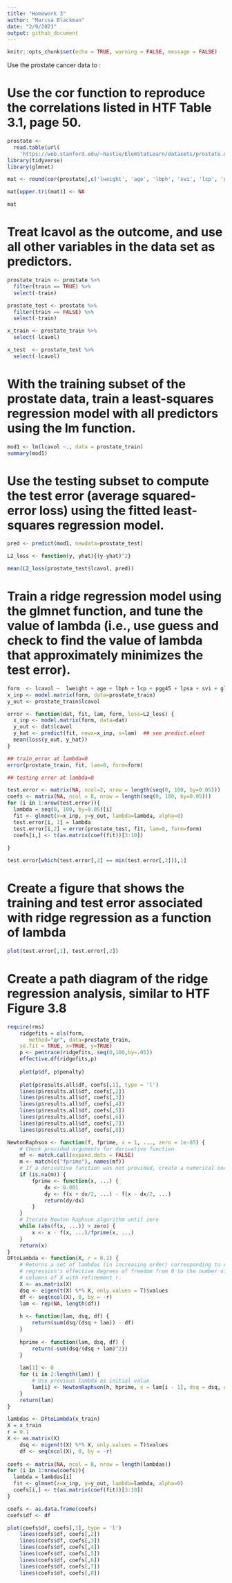 ```yaml
---
title: "Homework 3"
author: "Marisa Blackman"
date: "2/9/2023"
output: github_document
---
```


```r
knitr::opts_chunk$set(echo = TRUE, warning = FALSE, message = FALSE)
```

Use the prostate cancer data to :

# Use the cor function to reproduce the correlations listed in HTF Table 3.1, page 50.

```r
prostate <- 
  read.table(url(
    'https://web.stanford.edu/~hastie/ElemStatLearn/datasets/prostate.data'))
library(tidyverse)
library(glmnet)

mat <- round(cor(prostate[,c('lweight', 'age', 'lbph', 'svi', 'lcp', 'gleason', 'pgg45')], prostate[,c('lcavol', 'lweight', 'age', 'lbph', 'svi', 'lcp', 'gleason')]), 3)

mat[upper.tri(mat)] <- NA

mat
```


# Treat lcavol as the outcome, and use all other variables in the data set as predictors.

```r
prostate_train <- prostate %>%
  filter(train == TRUE) %>% 
  select(-train)

prostate_test <- prostate %>%
  filter(train == FALSE) %>% 
  select(-train)

x_train <- prostate_train %>%
  select(-lcavol)

x_test  <- prostate_test %>%
  select(-lcavol)
```


# With the training subset of the prostate data, train a least-squares regression model with all predictors using the lm function.

```r
mod1 <- lm(lcavol ~., data = prostate_train)
summary(mod1)
```




# Use the testing subset to compute the test error (average squared-error loss) using the fitted least-squares regression model.

```r
pred <- predict(mod1, newdata=prostate_test)

L2_loss <- function(y, yhat){(y-yhat)^2}

mean(L2_loss(prostate_test$lcavol, pred))

```


# Train a ridge regression model using the glmnet function, and tune the value of lambda (i.e., use guess and check to find the value of lambda that approximately minimizes the test error).

```r
form  <- lcavol ~  lweight + age + lbph + lcp + pgg45 + lpsa + svi + gleason
x_inp <- model.matrix(form, data=prostate_train)
y_out <- prostate_train$lcavol

error <- function(dat, fit, lam, form, loss=L2_loss) {
  x_inp <- model.matrix(form, data=dat)
  y_out <- dat$lcavol
  y_hat <- predict(fit, newx=x_inp, s=lam)  ## see predict.elnet
  mean(loss(y_out, y_hat))
}

## train_error at lambda=0
error(prostate_train, fit, lam=0, form=form)

## testing error at lambda=0

test.error <- matrix(NA, ncol=2, nrow = length(seq(0, 100, by=0.05)))
coefs <- matrix(NA, ncol = 8, nrow = length(seq(0, 100, by=0.05)))
for (i in 1:nrow(test.error)){
  lambda = seq(0, 100, by=0.05)[i]
  fit <- glmnet(x=x_inp, y=y_out, lambda=lambda, alpha=0)
  test.error[i, 1] = lambda
  test.error[i,2] = error(prostate_test, fit, lam=0, form=form)
  coefs[i,] <- t(as.matrix(coef(fit))[3:10])
  
}

test.error[which(test.error[,2] == min(test.error[,2])),1]
```


# Create a figure that shows the training and test error associated with ridge regression as a function of lambda

```r
plot(test.error[,1], test.error[,2])
```


# Create a path diagram of the ridge regression analysis, similar to HTF Figure 3.8

```r
require(rms)
    ridgefits = ols(form,
       method="qr", data=prostate_train,
    se.fit = TRUE, x=TRUE, y=TRUE)
    p <- pentrace(ridgefits, seq(0,100,by=.05))
    effective.df(ridgefits,p)
    
    plot(p$df, p$penalty)
    
    plot(p$results.all$df, coefs[,1], type = 'l')
    lines(p$results.all$df, coefs[,2])
    lines(p$results.all$df, coefs[,3])
    lines(p$results.all$df, coefs[,4])
    lines(p$results.all$df, coefs[,5])
    lines(p$results.all$df, coefs[,6])
    lines(p$results.all$df, coefs[,7])
    lines(p$results.all$df, coefs[,8])

```

```r
NewtonRaphson <- function(f, fprime, x = 1, ..., zero = 1e-05) {
    # Check provided arguments for derivative function
    mf <- match.call(expand.dots = FALSE)
    m <- match(c("fprime"), names(mf))
    # If a derivative function was not provided, create a numerical one
    if (is.na(m)) {
        fprime <- function(x, ...) {
            dx <- 0.001
            dy <- f(x + dx/2, ...) - f(x - dx/2, ...)
            return(dy/dx)
        }
    }
    # Iterate Newton Raphson algorithm until zero
    while (abs(f(x, ...)) > zero) {
        x <- x - f(x, ...)/fprime(x, ...)
    }
    return(x)
}
DFtoLambda <- function(X, r = 0.1) {
    # Returns a set of lambdas (in increasing order) corresponding to ridge
    # regression's effective degrees of freedom from 0 to the number of
    # columns of X with refinement r.
    X <- as.matrix(X)
    dsq <- eigen(t(X) %*% X, only.values = T)$values
    df <- seq(ncol(X), 0, by = -r)
    lam <- rep(NA, length(df))
    
    h <- function(lam, dsq, df) {
        return(sum(dsq/(dsq + lam)) - df)
    }
    
    hprime <- function(lam, dsq, df) {
        return(-sum(dsq/(dsq + lam)^2))
    }
    
    lam[1] <- 0
    for (i in 2:length(lam)) {
        # Use previous lambda as initial value
        lam[i] <- NewtonRaphson(h, hprime, x = lam[i - 1], dsq = dsq, df = df[i])
    }
    return(lam)
}

lambdas <- DFtoLambda(x_train)
X = x_train
r = 0.1
X <- as.matrix(X)
    dsq <- eigen(t(X) %*% X, only.values = T)$values
    df <- seq(ncol(X), 0, by = -r)
    
coefs <- matrix(NA, ncol = 8, nrow = length(lambdas))
for (i in 1:nrow(coefs)){
  lambda = lambdas[i]
  fit <- glmnet(x=x_inp, y=y_out, lambda=lambda, alpha=0)
  coefs[i,] <- t(as.matrix(coef(fit))[3:10])
}

coefs <- as.data.frame(coefs)
coefs$df <- df

plot(coefs$df, coefs[,1], type = 'l')
    lines(coefs$df, coefs[,2])
    lines(coefs$df, coefs[,3])
    lines(coefs$df, coefs[,4])
    lines(coefs$df, coefs[,5])
    lines(coefs$df, coefs[,6])
    lines(coefs$df, coefs[,7])
    lines(coefs$df, coefs[,8])
```

